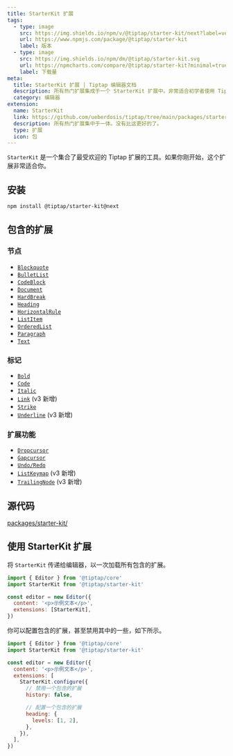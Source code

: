 ```yaml
---
title: StarterKit 扩展
tags:
  - type: image
    src: https://img.shields.io/npm/v/@tiptap/starter-kit/next?label=version
    url: https://www.npmjs.com/package/@tiptap/starter-kit
    label: 版本
  - type: image
    src: https://img.shields.io/npm/dm/@tiptap/starter-kit.svg
    url: https://npmcharts.com/compare/@tiptap/starter-kit?minimal=true
    label: 下载量
meta:
  title: StarterKit 扩展 | Tiptap 编辑器文档
  description: 所有热门扩展集成于一个 StarterKit 扩展中。非常适合初学者使用 Tiptap。更多内容请参阅文档！
  category: 编辑器
extension:
  name: StarterKit
  link: https://github.com/ueberdosis/tiptap/tree/main/packages/starter-kit
  description: 所有热门扩展集中于一体。没有比这更好的了。
  type: 扩展
  icon: 包
---
```



`StarterKit` 是一个集合了最受欢迎的 Tiptap 扩展的工具。如果你刚开始，这个扩展非常适合你。

<CodeDemo path="/Examples/Default" />

## 安装

```bash
npm install @tiptap/starter-kit@next
```

## 包含的扩展

### 节点

- [`Blockquote`](/editor/extensions/nodes/blockquote)
- [`BulletList`](/editor/extensions/nodes/bullet-list)
- [`CodeBlock`](/editor/extensions/nodes/code-block)
- [`Document`](/editor/extensions/nodes/document)
- [`HardBreak`](/editor/extensions/nodes/hard-break)
- [`Heading`](/editor/extensions/nodes/heading)
- [`HorizontalRule`](/editor/extensions/nodes/horizontal-rule)
- [`ListItem`](/editor/extensions/nodes/list-item)
- [`OrderedList`](/editor/extensions/nodes/ordered-list)
- [`Paragraph`](/editor/extensions/nodes/paragraph)
- [`Text`](/editor/extensions/nodes/text)

### 标记

- [`Bold`](/editor/extensions/marks/bold)
- [`Code`](/editor/extensions/marks/code)
- [`Italic`](/editor/extensions/marks/italic)
- [`Link`](/editor/extensions/marks/link) (v3 新增)
- [`Strike`](/editor/extensions/marks/strike)
- [`Underline`](/editor/extensions/marks/underline) (v3 新增)

### 扩展功能

- [`Dropcursor`](/editor/extensions/functionality/dropcursor)
- [`Gapcursor`](/editor/extensions/functionality/gapcursor)
- [`Undo/Redo`](/editor/extensions/functionality/undo-redo)
- [`ListKeymap`](/editor/extensions/functionality/list-keymap) (v3 新增)
- [`TrailingNode`](/editor/extensions/functionality/trailing-node) (v3 新增)

## 源代码

[packages/starter-kit/](https://github.com/ueberdosis/tiptap/blob/main/packages/starter-kit/)

## 使用 StarterKit 扩展

将 `StarterKit` 传递给编辑器，以一次加载所有包含的扩展。

```js
import { Editor } from '@tiptap/core'
import StarterKit from '@tiptap/starter-kit'

const editor = new Editor({
  content: '<p>示例文本</p>',
  extensions: [StarterKit],
})
```

你可以配置包含的扩展，甚至禁用其中的一些，如下所示。

```js
import { Editor } from '@tiptap/core'
import StarterKit from '@tiptap/starter-kit'

const editor = new Editor({
  content: '<p>示例文本</p>',
  extensions: [
    StarterKit.configure({
      // 禁用一个包含的扩展
      history: false,

      // 配置一个包含的扩展
      heading: {
        levels: [1, 2],
      },
    }),
  ],
})
```